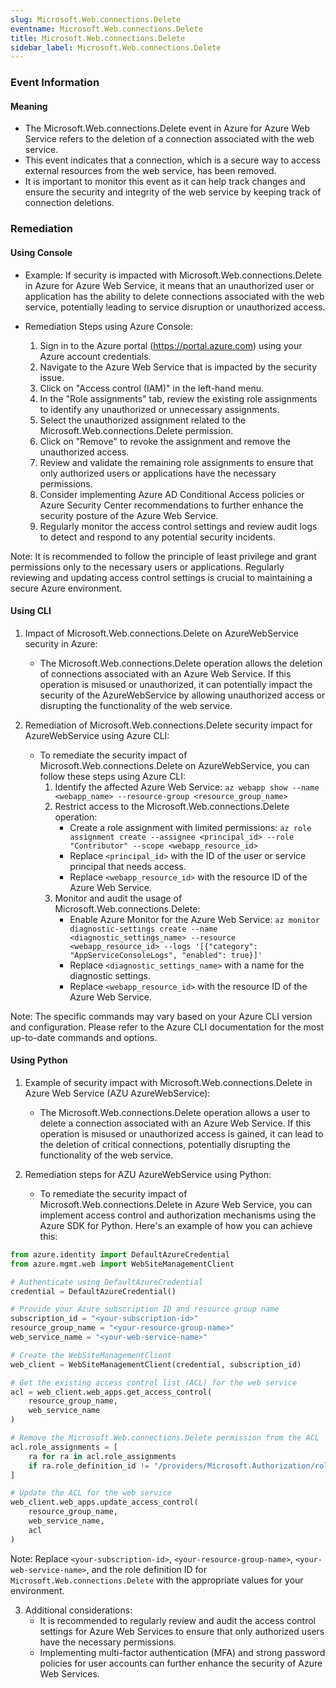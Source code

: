 ```yaml
--- 
slug: Microsoft.Web.connections.Delete
eventname: Microsoft.Web.connections.Delete
title: Microsoft.Web.connections.Delete
sidebar_label: Microsoft.Web.connections.Delete
---
```

                       
### Event Information

#### Meaning

- The Microsoft.Web.connections.Delete event in Azure for Azure Web Service refers to the deletion of a connection associated with the web service.
- This event indicates that a connection, which is a secure way to access external resources from the web service, has been removed.
- It is important to monitor this event as it can help track changes and ensure the security and integrity of the web service by keeping track of connection deletions.

### Remediation

#### Using Console

- Example: If security is impacted with Microsoft.Web.connections.Delete in Azure for Azure Web Service, it means that an unauthorized user or application has the ability to delete connections associated with the web service, potentially leading to service disruption or unauthorized access.

- Remediation Steps using Azure Console:
  1. Sign in to the Azure portal (https://portal.azure.com) using your Azure account credentials.
  2. Navigate to the Azure Web Service that is impacted by the security issue.
  3. Click on "Access control (IAM)" in the left-hand menu.
  4. In the "Role assignments" tab, review the existing role assignments to identify any unauthorized or unnecessary assignments.
  5. Select the unauthorized assignment related to the Microsoft.Web.connections.Delete permission.
  6. Click on "Remove" to revoke the assignment and remove the unauthorized access.
  7. Review and validate the remaining role assignments to ensure that only authorized users or applications have the necessary permissions.
  8. Consider implementing Azure AD Conditional Access policies or Azure Security Center recommendations to further enhance the security posture of the Azure Web Service.
  9. Regularly monitor the access control settings and review audit logs to detect and respond to any potential security incidents.

Note: It is recommended to follow the principle of least privilege and grant permissions only to the necessary users or applications. Regularly reviewing and updating access control settings is crucial to maintaining a secure Azure environment.

#### Using CLI

1. Impact of Microsoft.Web.connections.Delete on AzureWebService security in Azure:
   - The Microsoft.Web.connections.Delete operation allows the deletion of connections associated with an Azure Web Service. If this operation is misused or unauthorized, it can potentially impact the security of the AzureWebService by allowing unauthorized access or disrupting the functionality of the web service.

2. Remediation of Microsoft.Web.connections.Delete security impact for AzureWebService using Azure CLI:
   - To remediate the security impact of Microsoft.Web.connections.Delete on AzureWebService, you can follow these steps using Azure CLI:
     1. Identify the affected Azure Web Service: `az webapp show --name <webapp_name> --resource-group <resource_group_name>`
     2. Restrict access to the Microsoft.Web.connections.Delete operation: 
        - Create a role assignment with limited permissions: `az role assignment create --assignee <principal_id> --role "Contributor" --scope <webapp_resource_id>`
        - Replace `<principal_id>` with the ID of the user or service principal that needs access.
        - Replace `<webapp_resource_id>` with the resource ID of the Azure Web Service.
     3. Monitor and audit the usage of Microsoft.Web.connections.Delete: 
        - Enable Azure Monitor for the Azure Web Service: `az monitor diagnostic-settings create --name <diagnostic_settings_name> --resource <webapp_resource_id> --logs '[{"category": "AppServiceConsoleLogs", "enabled": true}]'`
        - Replace `<diagnostic_settings_name>` with a name for the diagnostic settings.
        - Replace `<webapp_resource_id>` with the resource ID of the Azure Web Service.

Note: The specific commands may vary based on your Azure CLI version and configuration. Please refer to the Azure CLI documentation for the most up-to-date commands and options.

#### Using Python

1. Example of security impact with Microsoft.Web.connections.Delete in Azure Web Service (AZU AzureWebService):
   - The Microsoft.Web.connections.Delete operation allows a user to delete a connection associated with an Azure Web Service. If this operation is misused or unauthorized access is gained, it can lead to the deletion of critical connections, potentially disrupting the functionality of the web service.

2. Remediation steps for AZU AzureWebService using Python:
   - To remediate the security impact of Microsoft.Web.connections.Delete in Azure Web Service, you can implement access control and authorization mechanisms using the Azure SDK for Python. Here's an example of how you can achieve this:

```python
from azure.identity import DefaultAzureCredential
from azure.mgmt.web import WebSiteManagementClient

# Authenticate using DefaultAzureCredential
credential = DefaultAzureCredential()

# Provide your Azure subscription ID and resource group name
subscription_id = "<your-subscription-id>"
resource_group_name = "<your-resource-group-name>"
web_service_name = "<your-web-service-name>"

# Create the WebSiteManagementClient
web_client = WebSiteManagementClient(credential, subscription_id)

# Get the existing access control list (ACL) for the web service
acl = web_client.web_apps.get_access_control(
    resource_group_name,
    web_service_name
)

# Remove the Microsoft.Web.connections.Delete permission from the ACL
acl.role_assignments = [
    ra for ra in acl.role_assignments
    if ra.role_definition_id != "/providers/Microsoft.Authorization/roleDefinitions/xxxxxxxx-xxxx-xxxx-xxxx-xxxxxxxxxxxx"  # Replace with the role definition ID for Microsoft.Web.connections.Delete
]

# Update the ACL for the web service
web_client.web_apps.update_access_control(
    resource_group_name,
    web_service_name,
    acl
)
```

Note: Replace `<your-subscription-id>`, `<your-resource-group-name>`, `<your-web-service-name>`, and the role definition ID for `Microsoft.Web.connections.Delete` with the appropriate values for your environment.

3. Additional considerations:
   - It is recommended to regularly review and audit the access control settings for Azure Web Services to ensure that only authorized users have the necessary permissions.
   - Implementing multi-factor authentication (MFA) and strong password policies for user accounts can further enhance the security of Azure Web Services.


 